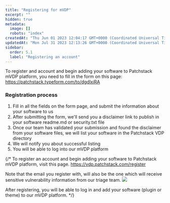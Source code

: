 ```yaml
---
title: "Registering for mVDP"
excerpt: ""
hidden: true
metadata: 
  image: []
  robots: "index"
createdAt: "Thu Jun 01 2023 12:04:17 GMT+0000 (Coordinated Universal Time)"
updatedAt: "Mon Jul 31 2023 12:13:26 GMT+0000 (Coordinated Universal Time)"
sidebar:
  order: 5.1
  label: "Registering an account"
---
```


To register and account and begin adding your software to Patchstack mVDP platform, you need to fill in the form on this page: https://patchstack.typeform.com/to/dgdlxiRA


### Registration process

1. Fill in all the fields on the form page, and submit the information about your software to us
2. After submitting the form, we'll send you a disclaimer link to publish in your software readme.md or security.txt file
3. Once our team has validated your submission and found the disclaimer from your software files, we will list your software in the Patchstack VDP directory
4. We will notify you about successful listing
4. You will be able to log into our mVDP platform

{/* To register an account and begin adding your software to Patchstack mVDP platform, visit this page.
https://vdp.patchstack.com/register


Note that the email you register with, will also be the one which will receive sensitive vulnerability information from our triage team.
![](@images/mvdp-registering.png)

After registering, you will be able to log in and add your software (plugin or theme) to our mVDP platform. */}